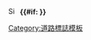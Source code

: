 [[Image:Sinnbild Autobahnausfahrt.svg|15px]]&nbsp;{{{1}}}&nbsp;<B>{{#if: {{{2}}}}}</B><noinclude>
[[Category:道路標誌模板]]
</noinclude>